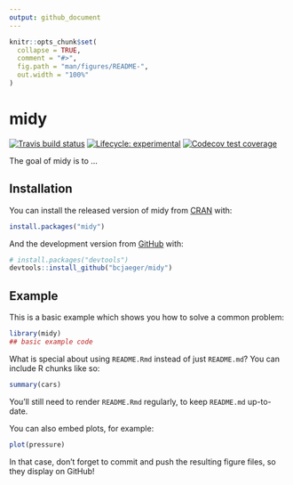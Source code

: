 ```yaml
---
output: github_document
---
```


<!-- README.md is generated from README.Rmd. Please edit that file -->

```r
knitr::opts_chunk$set(
  collapse = TRUE,
  comment = "#>",
  fig.path = "man/figures/README-",
  out.width = "100%"
)
```
# midy

<!-- badges: start -->
[![Travis build status](https://travis-ci.org/bcjaeger/midy.svg?branch=master)](https://travis-ci.org/bcjaeger/midy)
[![Lifecycle: experimental](https://img.shields.io/badge/lifecycle-experimental-orange.svg)](https://www.tidyverse.org/lifecycle/#experimental)
[![Codecov test coverage](https://codecov.io/gh/bcjaeger/midy/branch/master/graph/badge.svg)](https://codecov.io/gh/bcjaeger/midy?branch=master)
<!-- badges: end -->

The goal of midy is to ...

## Installation

You can install the released version of midy from [CRAN](https://CRAN.R-project.org) with:

``` r
install.packages("midy")
```

And the development version from [GitHub](https://github.com/) with:

``` r
# install.packages("devtools")
devtools::install_github("bcjaeger/midy")
```
## Example

This is a basic example which shows you how to solve a common problem:

```r
library(midy)
## basic example code
```

What is special about using `README.Rmd` instead of just `README.md`? You can include R chunks like so:

```r
summary(cars)
```

You'll still need to render `README.Rmd` regularly, to keep `README.md` up-to-date.

You can also embed plots, for example:

```r
plot(pressure)
```

In that case, don't forget to commit and push the resulting figure files, so they display on GitHub!
